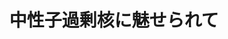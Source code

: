 ﻿---
title: "中性子過剰核に魅せられて"
category: "理学院"
vol: 68
interviewee: "中村 隆司"
url: "http://be.nucl.ap.titech.ac.jp/"
tags: ["構造","原子","実験","力","核"]
pdf: "68-2-nakamura.pdf"
career: ""
preface: "原子の中心に存在する原子核は、陽子と中性子 が核力により結びついた、核子の集合体である。 その大きさは原子と比べて非常に小さく、半径が およそ 10-15 m 程度しかない。通常の原子核構造 については我々が知っている通り、すでにほとん どのことが解明されている。しかしその一方で、 極端に中性子の数が多い中性子過剰核などの不安 定核については、未だその性質が解明されておら ず、現在、多くの研究者が解明に取り組んでいる。 本稿では、中村先生が加速器実験を通して行っ ている、中性子過剰核の研究について紹介する。"
---

